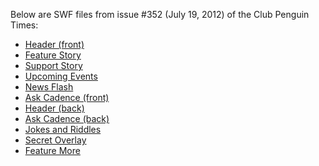 Below are SWF files from issue #352 (July 19, 2012) of the Club Penguin Times:

*[[Media:News352HeaderFront.swf|Header (front)]]
*[[Media:News352FeatureStory.swf|Feature Story]]
*[[Media:News352SupportStory.swf|Support Story]]
*[[Media:News352UpcomingEvents.swf|Upcoming Events]]
*[[Media:News352NewsFlash.swf|News Flash]]
*[[Media:News352AskAuntArcticFront.swf|Ask Cadence (front)]]
*[[Media:News352HeaderBack.swf|Header (back)]]
*[[Media:News352AskAuntArcticBack.swf|Ask Cadence (back)]]
*[[Media:News352JokesAndRiddles.swf|Jokes and Riddles]]
*[[Media:News352SecretOverlay.swf|Secret Overlay]]
*[[Media:News352FeatureMore.swf|Feature More]]